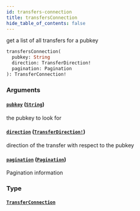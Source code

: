 ```yaml
---
id: transfers-connection
title: transfersConnection
hide_table_of_contents: false
---
```



get a list of all transfers for a pubkey

```graphql
transfersConnection(
  pubkey: String
  direction: TransferDirection!
  pagination: Pagination
): TransferConnection!
```


### Arguments

#### [`pubkey`](#) ([`String`](/docs/testnet/graphql/scalars/string))

the pubkey to look for


#### [`direction`](#) ([`TransferDirection!`](/docs/testnet/graphql/enums/transfer-direction))

direction of the transfer with respect to the pubkey


#### [`pagination`](#) ([`Pagination`](/docs/testnet/graphql/inputs/pagination))

Pagination information


### Type

#### [`TransferConnection`](/docs/testnet/graphql/objects/transfer-connection)






